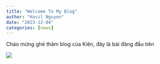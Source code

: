 ```yaml
---
title: "Welcome To My Blog"
author: "Kevil Nguyen"
date: "2023-12-04"
categories: [news]
---
```


Chào mừng ghé thăm blog của Kiên, đây là bài đăng đầu tiên

![](thumbnail.jpg)

